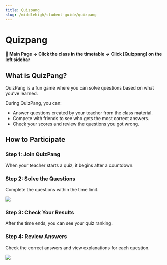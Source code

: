 ```yaml
---
title: Quizpang
slug: /middlehigh/student-guide/quizpang
---
```



# Quizpang

#### 📍 Main Page → Click the class in the timetable → Click [Quizpang] on the left sidebar

## What is QuizPang?

QuizPang is a fun game where you can solve questions based on what you’ve learned.

During QuizPang, you can:

- Answer questions created by your teacher from the class material.
- Compete with friends to see who gets the most correct answers.
- Check your scores and review the questions you got wrong.

## How to Participate

### Step 1: Join QuizPang

When your teacher starts a quiz, it begins after a countdown.

### Step 2: Solve the Questions

Complete the questions within the time limit.

<Image src="/img/en/middlehigh/student/10-01.jpg" size="lg" />

### Step 3: Check Your Results

After the time ends, you can see your quiz ranking.

### Step 4: Review Answers

Check the correct answers and view explanations for each question.

<Image src="/img/en/middlehigh/student/10-02.jpg" size="lg" />
